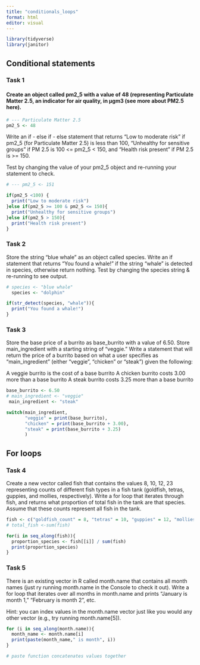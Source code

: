 ```yaml
---
title: "conditionals_loops"
format: html
editor: visual
---
```

```r
library(tidyverse)
library(janitor)

```


## Conditional statements
### Task 1

#### Create an object called pm2_5 with a value of 48 (representing Particulate Matter 2.5, an indicator for air quality, in μgm3 (see more about PM2.5 here).

```r
# --- Particulate Matter 2.5
pm2_5 <- 48
```


Write an if - else if - else statement that returns “Low to moderate risk” if pm2_5 (for Particulate Matter 2.5) is less than 100, “Unhealthy for sensitive groups” if PM 2.5 is 100 <= pm2_5 < 150, and “Health risk present” if PM 2.5 is >= 150.

Test by changing the value of your pm2_5 object and re-running your statement to check.

```r
# --- pm2_5 <- 151

if(pm2_5 <100) {
  print("Low to moderate risk")
}else if(pm2_5 >= 100 & pm2_5 <= 150){
  print("Unhealthy for sensitive groups")
}else if(pm2_5 > 150){
  print("Health risk present")
}
```

### Task 2

Store the string “blue whale” as an object called species. Write an if statement that returns “You found a whale!” if the string “whale” is detected in species, otherwise return nothing. Test by changing the species string & re-running to see output.

```r
# species <- "blue whale"
  species <- "dolphin"

if(str_detect(species, "whale")){
  print("You found a whale!")
}

```

### Task 3

Store the base price of a burrito as base_burrito with a value of 6.50. Store main_ingredient with a starting string of “veggie.” Write a statement that will return the price of a burrito based on what a user specifies as “main_ingredient” (either “veggie”, “chicken” or “steak”) given the following:

A veggie burrito is the cost of a base burrito
A chicken burrito costs 3.00 more than a base burrito
A steak burrito costs 3.25 more than a base burrito

```r
base_burrito <- 6.50
# main_ingredient <- "veggie"
 main_ingredient <- "steak"

switch(main_ingredient,
       "veggie" = print(base_burrito),
       "chicken" = print(base_burrito + 3.00),
       "steak" = print(base_burrito + 3.25)
       )
```
## For loops

### Task 4

Create a new vector called fish that contains the values 8, 10, 12, 23 representing counts of different fish types in a fish tank (goldfish, tetras, guppies, and mollies, respectively). Write a for loop that iterates through fish, and returns what proportion of total fish in the tank are that species. Assume that these counts represent all fish in the tank.

```r
fish <- c("goldfish_count" = 8, "tetras" = 10, "guppies" = 12, "mollies" = 23)
# total_fish <-sum(fish)

for(i in seq_along(fish)){
  proportion_species <- fish[[i]] / sum(fish)
  print(proportion_species)
}


```
### Task 5

There is an existing vector in R called month.name that contains all month names (just ry running month.name in the Console to check it out). Write a for loop that iterates over all months in month.name and prints “January is month 1,” “February is month 2”, etc.

Hint: you can index values in the month.name vector just like you would any other vector (e.g., try running month.name[5]).

```r
for (i in seq_along(month.name)){
  month_name <- month.name[i]
  print(paste(month_name," is month", i))
}

# paste function concatenates values together

```


